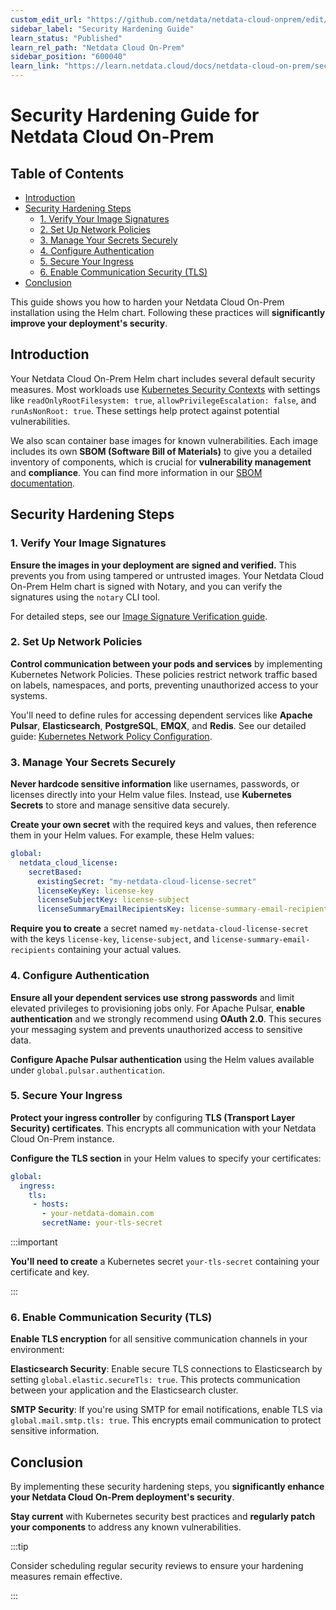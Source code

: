 ```yaml
---
custom_edit_url: "https://github.com/netdata/netdata-cloud-onprem/edit/master/docs/learn.netdata.cloud/hardening-guide.md"
sidebar_label: "Security Hardening Guide"
learn_status: "Published"
learn_rel_path: "Netdata Cloud On-Prem"
sidebar_position: "600040"
learn_link: "https://learn.netdata.cloud/docs/netdata-cloud-on-prem/security-hardening-guide"
---
```


# Security Hardening Guide for Netdata Cloud On-Prem

## Table of Contents

- [Introduction](#introduction)
- [Security Hardening Steps](#security-hardening-steps)
  - [1. Verify Your Image Signatures](#1-verify-your-image-signatures)
  - [2. Set Up Network Policies](#2-set-up-network-policies)
  - [3. Manage Your Secrets Securely](#3-manage-your-secrets-securely)
  - [4. Configure Authentication](#4-configure-authentication)
  - [5. Secure Your Ingress](#5-secure-your-ingress)
  - [6. Enable Communication Security (TLS)](#6-enable-communication-security-tls)
- [Conclusion](#conclusion)

This guide shows you how to harden your Netdata Cloud On-Prem installation using the Helm chart. Following these practices will **significantly improve your deployment's security**.

## Introduction

Your Netdata Cloud On-Prem Helm chart includes several default security measures. Most workloads use [Kubernetes Security Contexts](https://kubernetes.io/docs/tasks/configure-pod-container/security-context/) with settings like `readOnlyRootFilesystem: true`, `allowPrivilegeEscalation: false`, and `runAsNonRoot: true`. These settings help protect against potential vulnerabilities. 

We also scan container base images for known vulnerabilities. Each image includes its own **SBOM (Software Bill of Materials)** to give you a detailed inventory of components, which is crucial for **vulnerability management** and **compliance**. You can find more information in our [SBOM documentation](https://learn.netdata.cloud/docs/netdata-cloud-on-prem/software-bill-of-materials).

## Security Hardening Steps

### 1. Verify Your Image Signatures

**Ensure the images in your deployment are signed and verified.** This prevents you from using tampered or untrusted images. Your Netdata Cloud On-Prem Helm chart is signed with Notary, and you can verify the signatures using the `notary` CLI tool. 

For detailed steps, see our [Image Signature Verification guide](https://learn.netdata.cloud/docs/netdata-cloud-on-prem/container-image-signature-verification).

### 2. Set Up Network Policies

**Control communication between your pods and services** by implementing Kubernetes Network Policies. These policies restrict network traffic based on labels, namespaces, and ports, preventing unauthorized access to your systems.

You'll need to define rules for accessing dependent services like **Apache Pulsar**, **Elasticsearch**, **PostgreSQL**, **EMQX**, and **Redis**. See our detailed guide: [Kubernetes Network Policy Configuration](https://learn.netdata.cloud/docs/netdata-cloud-on-prem/kubernetes-network-policy-configuration).

### 3. Manage Your Secrets Securely

**Never hardcode sensitive information** like usernames, passwords, or licenses directly into your Helm value files. Instead, use **Kubernetes Secrets** to store and manage sensitive data securely.

**Create your own secret** with the required keys and values, then reference them in your Helm values. For example, these Helm values:

```yaml
global:
  netdata_cloud_license:
    secretBased:
      existingSecret: "my-netdata-cloud-license-secret"
      licenseKeyKey: license-key
      licenseSubjectKey: license-subject
      licenseSummaryEmailRecipientsKey: license-summary-email-recipients
```

**Require you to create** a secret named `my-netdata-cloud-license-secret` with the keys `license-key`, `license-subject`, and `license-summary-email-recipients` containing your actual values.

### 4. Configure Authentication

**Ensure all your dependent services use strong passwords** and limit elevated privileges to provisioning jobs only. For Apache Pulsar, **enable authentication** and we strongly recommend using **OAuth 2.0**. This secures your messaging system and prevents unauthorized access to sensitive data.

**Configure Apache Pulsar authentication** using the Helm values available under `global.pulsar.authentication`.

### 5. Secure Your Ingress

**Protect your ingress controller** by configuring **TLS (Transport Layer Security) certificates**. This encrypts all communication with your Netdata Cloud On-Prem instance. 

**Configure the TLS section** in your Helm values to specify your certificates:

```yaml
global:
  ingress:
    tls:
     - hosts:
       - your-netdata-domain.com
       secretName: your-tls-secret
```

:::important

**You'll need to create** a Kubernetes secret `your-tls-secret` containing your certificate and key.

:::

### 6. Enable Communication Security (TLS)

**Enable TLS encryption** for all sensitive communication channels in your environment:

**Elasticsearch Security**: Enable secure TLS connections to Elasticsearch by setting `global.elastic.secureTls: true`. This protects communication between your application and the Elasticsearch cluster.

**SMTP Security**: If you're using SMTP for email notifications, enable TLS via `global.mail.smtp.tls: true`. This encrypts email communication to protect sensitive information.

## Conclusion

By implementing these security hardening steps, you **significantly enhance your Netdata Cloud On-Prem deployment's security**. 

**Stay current** with Kubernetes security best practices and **regularly patch your components** to address any known vulnerabilities. 

:::tip

Consider scheduling regular security reviews to ensure your hardening measures remain effective.

:::
